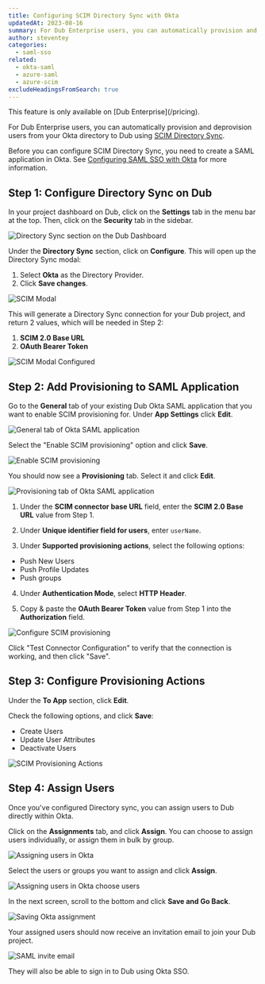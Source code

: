 ```yaml
---
title: Configuring SCIM Directory Sync with Okta
updatedAt: 2023-08-16
summary: For Dub Enterprise users, you can automatically provision and deprovision users from your Okta directory to Dub using SCIM Directory Sync.
author: steventey
categories:
  - saml-sso
related:
  - okta-saml
  - azure-saml
  - azure-scim
excludeHeadingsFromSearch: true
---
```


<Note variant="success">
  This feature is only available on [Dub Enterprise](/pricing).
</Note>

For Dub Enterprise users, you can automatically provision and deprovision users from your Okta directory to Dub using [SCIM Directory Sync](https://developer.okta.com/docs/concepts/scim/).

<Prerequisites>

Before you can configure SCIM Directory Sync, you need to create a SAML application in Okta. See [Configuring SAML SSO with Okta](okta-saml) for more information.

</Prerequisites>

## Step 1: Configure Directory Sync on Dub

In your project dashboard on Dub, click on the **Settings** tab in the menu bar at the top. Then, click on the **Security** tab in the sidebar.

<Image
  alt="Directory Sync section on the Dub Dashboard"
  src="https://d2vwwcvoksz7ty.cloudfront.net/help/scim-directory-sync.png"
  width={2576}
  height={1608}
  hideCaption={true}
/>

Under the **Directory Sync** section, click on **Configure**. This will open up the Directory Sync modal:

1. Select **Okta** as the Directory Provider.
2. Click **Save changes**.

<Image
  alt="SCIM Modal"
  src="https://d2vwwcvoksz7ty.cloudfront.net/help/okta-scim-modal.png"
  width={1778}
  height={1182}
  hideCaption={true}
/>

This will generate a Directory Sync connection for your Dub project, and return 2 values, which will be needed in Step 2:

1. **SCIM 2.0 Base URL**
2. **OAuth Bearer Token**

<Image
  alt="SCIM Modal Configured"
  src="https://d2vwwcvoksz7ty.cloudfront.net/help/okta-scim-modal-configured.png"
  width={1964}
  height={1356}
  hideCaption={true}
/>

## Step 2: Add Provisioning to SAML Application

Go to the **General** tab of your existing Dub Okta SAML application that you want to enable SCIM provisioning for. Under **App Settings** click **Edit**.

<Image
  alt="General tab of Okta SAML application"
  src="https://d2vwwcvoksz7ty.cloudfront.net/help/okta-scim-general.png"
  width={2978}
  height={1600}
  hideCaption={true}
/>

Select the "Enable SCIM provisioning" option and click **Save**.

<Image
  alt="Enable SCIM provisioning"
  src="https://d2vwwcvoksz7ty.cloudfront.net/help/okta-scim-enable.png"
  width={1670}
  height={1506}
  hideCaption={true}
/>

You should now see a **Provisioning** tab. Select it and click **Edit**.

<Image
  alt="Provisioning tab of Okta SAML application"
  src="https://d2vwwcvoksz7ty.cloudfront.net/help/okta-scim-provisioning.png"
  width={2976}
  height={1640}
  hideCaption={true}
/>

1. Under the **SCIM connector base URL** field, enter the **SCIM 2.0 Base URL** value from Step 1.

2. Under **Unique identifier field for users**, enter `userName`.

<CopyBox title="Copy this unique identifier" copy="userName" />

3. Under **Supported provisioning actions**, select the following options:

- Push New Users
- Push Profile Updates
- Push groups

4. Under **Authentication Mode**, select **HTTP Header**.

5. Copy & paste the **OAuth Bearer Token** value from Step 1 into the **Authorization** field.

<Image
  alt="Configure SCIM provisioning"
  src="https://d2vwwcvoksz7ty.cloudfront.net/help/okta-scim-connection.png"
  width={2084}
  height={1692}
  hideCaption={true}
/>

Click "Test Connector Configuration" to verify that the connection is working, and then click "Save".

## Step 3: Configure Provisioning Actions

Under the **To App** section, click **Edit**.

Check the following options, and click **Save**:

- Create Users
- Update User Attributes
- Deactivate Users

<Image
  alt="SCIM Provisioning Actions"
  src="https://d2vwwcvoksz7ty.cloudfront.net/help/okta-scim-actions.png"
  width={2218}
  height={1688}
  hideCaption={true}
/>

## Step 4: Assign Users

Once you've configured Directory sync, you can assign users to Dub directly within Okta.

Click on the **Assignments** tab, and click **Assign**. You can choose to assign users individually, or assign them in bulk by group.

<Image
  alt="Assigning users in Okta"
  src="https://d2vwwcvoksz7ty.cloudfront.net/help/okta-saml-assign.png"
  width={2346}
  height={1562}
  hideCaption={true}
/>

Select the users or groups you want to assign and click **Assign**.

<Image
  alt="Assigning users in Okta choose users"
  src="https://d2vwwcvoksz7ty.cloudfront.net/help/okta-saml-choose.png"
  width={1564}
  height={1356}
  hideCaption={true}
/>

In the next screen, scroll to the bottom and click **Save and Go Back**.

<Image
  alt="Saving Okta assignment"
  src="https://d2vwwcvoksz7ty.cloudfront.net/help/okta-saml-save.png"
  width={3132}
  height={2008}
  hideCaption={true}
/>

Your assigned users should now receive an invitation email to join your Dub project.

<Image
  alt="SAML invite email"
  src="https://d2vwwcvoksz7ty.cloudfront.net/help/saml-invite.png"
  width={2226}
  height={1564}
  hideCaption={true}
/>

They will also be able to sign in to Dub using Okta SSO.
